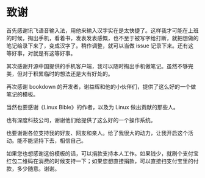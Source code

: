 # 致谢

首先感谢讯飞语音输入法，用他来输入汉字实在是太快捷了。这样我才可能在上班的时候，掏出手机，看着书，发表发表感慨，也不至于被写字给打断，就把想做的笔记给录下来了，变成汉字了。稍作调整，就可以当做 issue 记录下来。还有这等好事，对就是有这等好事。

其次感谢开源中国提供的手机客户端，我可以随时掏出手机做笔记。虽然不够完美，但对于积累临时的想法还是大有好处的。

再次感谢 bookdown 的开发者，谢益辉和他的小伙伴们，提供了这么好的一个做笔记的模板。

当然也要感谢《Linux Bible》的作者，以及为 Linux 做出贡献的那些人。

也有深度科技公司，谢谢他们给提供了这么好的一个操作系统。

也要谢谢各位支持我的好友、网友和亲人。给了我很大的动力，让我开启这个活动。能不能坚持下去，相信自己。

如果您也想感谢这份模板的话，可以捐款支持本人工作。如果钱少，就刷个支付宝红包二维码在消费的时候支持一下；如果您想直接捐款，可以直接扫支付宝里的付款，多少随意。谢谢。

\begin{figure}[!htp]
  \centering
  \includegraphics[width=.4\linewidth-1cm]{images/zhifubaohongbao.png}
  \hspace{1cm}
  \includegraphics[width=.4\linewidth-1cm]{images/zhifubaozhifu.png}
  \label{fig:zhifubao}
\end{figure}